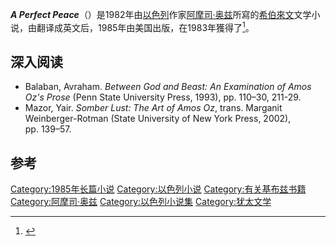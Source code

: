 {{Infobox Book
| name          = A Perfect Peace
| title_orig    = מנוחה נכונה
| translator    = {{le|希勒爾·哈爾金|Hillel Halkin}}
| image         = 
| image_caption = 
| author        = [[阿摩司·奥兹|阿摩司·奥兹]]
| country       = 以色列
| language      = 希伯来语
| genre         = {{le|文学小说|Literary fiction}}
| publisher     = {{le|哈考特出版社|Harcourt_(publisher)}}
| pub_date      = 1982
| media_type    = 打印（精装）
| pages         = 374
| isbn          = 0-15-171696-X
| oclc          = 
}}
'''''A Perfect Peace'''''（{{lang-he-n| מנוחה נכונה}}）是1982年由[[以色列|以色列]]作家[[阿摩司·奥兹|阿摩司·奥兹]]所寫的[[希伯來文|希伯來文]]文学小说，由{{le|希勒爾·哈爾金|Hillel Halkin}}翻译成英文后，1985年由美国{{le|哈考特出版社|Harcourt_(publisher)}}出版，在1983年獲得了{{le|伯恩斯坦獎|Bernstein Prize}}<ref name="BGU">{{cite web|url=http://in.bgu.ac.il/en/heksherim/Archives/Pages/Amos-Oz-Prizes.aspx|title=Amos Oz - Prizes, Awards, and Honors|publisher=Ben-Gurion University of the Negev|date=|website=|access-date=21 February 2016|archive-date=2016-01-05|archive-url=https://web.archive.org/web/20160105201728/http://in.bgu.ac.il/en/heksherim/Archives/Pages/Amos-Oz-Prizes.aspx|dead-url=no}}</ref>。

==深入阅读==
*Balaban, Avraham.  ''Between God and Beast: An Examination of Amos Oz's Prose'' (Penn State University Press, 1993), pp. 110–30, 211-29.
*Mazor, Yair.  ''Somber Lust: The Art of Amos Oz'', trans. Marganit Weinberger-Rotman (State University of New York Press, 2002), pp. 139–57.
==参考==
{{reflist}}
{{文學小作品}}

{{DEFAULTSORT:}}
[[Category:1985年长篇小说|Category:1985年长篇小说]]
[[Category:以色列小说|Category:以色列小说]]
[[Category:有关基布兹书籍|Category:有关基布兹书籍]]
[[Category:阿摩司·奥兹|Category:阿摩司·奥兹]]
[[Category:以色列小说集|Category:以色列小说集]]
[[Category:犹太文学|Category:犹太文学]]